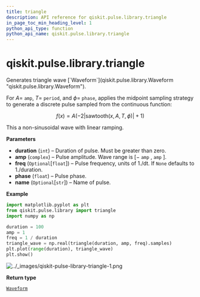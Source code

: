 ```yaml
---
title: triangle
description: API reference for qiskit.pulse.library.triangle
in_page_toc_min_heading_level: 1
python_api_type: function
python_api_name: qiskit.pulse.library.triangle
---
```


# qiskit.pulse.library.triangle

<Function id="qiskit.pulse.library.triangle" name="triangle" isDedicatedPage={true} github="https://github.com/qiskit/qiskit/tree/stable/0.23/qiskit/pulse/library/discrete.py" signature="triangle(duration, amp, freq=None, phase=0, name=None)">
  Generates triangle wave [`Waveform`](qiskit.pulse.library.Waveform "qiskit.pulse.library.Waveform").

  For $A=$ `amp`, $T=$ `period`, and $\phi=$ `phase`, applies the midpoint sampling strategy to generate a discrete pulse sampled from the continuous function:

  $$
  f(x) = A \left(-2\left|\text{sawtooth}(x, A, T, \phi)\right| + 1\right)
  $$

  This a non-sinusoidal wave with linear ramping.

  **Parameters**

  *   **duration** (`int`) – Duration of pulse. Must be greater than zero.
  *   **amp** (`complex`) – Pulse amplitude. Wave range is $[-$ `amp` $,$ `amp` $]$.
  *   **freq** (`Optional`\[`float`]) – Pulse frequency, units of 1./dt. If `None` defaults to 1./duration.
  *   **phase** (`float`) – Pulse phase.
  *   **name** (`Optional`\[`str`]) – Name of pulse.

  **Example**

  ```python
  import matplotlib.pyplot as plt
  from qiskit.pulse.library import triangle
  import numpy as np

  duration = 100
  amp = 1
  freq = 1 / duration
  triangle_wave = np.real(triangle(duration, amp, freq).samples)
  plt.plot(range(duration), triangle_wave)
  plt.show()
  ```

  ![../\_images/qiskit-pulse-library-triangle-1.png](/images/api/qiskit/0.41/qiskit-pulse-library-triangle-1.png)

  **Return type**

  [`Waveform`](qiskit.pulse.library.Waveform "qiskit.pulse.library.waveform.Waveform")
</Function>

